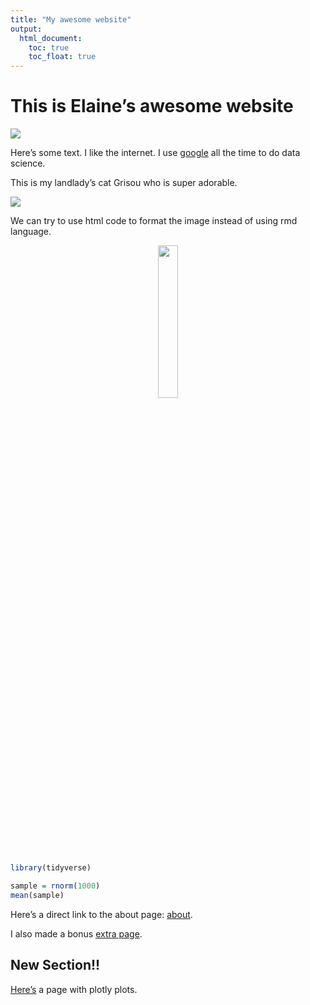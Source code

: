 ```yaml
---
title: "My awesome website"
output: 
  html_document:
    toc: true
    toc_float: true
---
```


# This is Elaine's awesome website

![](https://media.giphy.com/media/drXGoW1iudhKw/giphy.gif)

Here's some text. I like the internet. I use [google](https://www.google.ca/) all the time to do data science.

This is my landlady's cat Grisou who is super adorable.

![](images/Grisou.jpg)


We can try to use html code to format the image instead of using rmd language. 

<center>
<img src="images/Grisou.jpg" style="width:25%">
</center>

```r
library(tidyverse)

sample = rnorm(1000)
mean(sample)
```

Here's a direct link to the about page: [about](about.html).

I also made a bonus [extra page](extra_page.html).

## New Section!!

[Here's](plotly.html) a page with plotly plots.